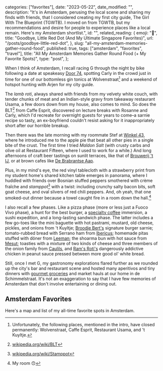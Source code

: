 
  categories: ["favorites"],
  date: "2023-05-22",
  date_modified: "",
  description:
    "It's in Amsterdam, perusing the local scene and sharing my finds with friends, that I considered creating my first city guide, The Girl With The Blueprint (TGWTB). I moved on from TGWTB, but my recommendations and desire for people to experience places like a local remain. Here's my Amsterdam shortlist.",
  id: "",
  related_reading: {
    emoji: "🥮",
    title: "Goodbye, Little Red Dot (And My Ultimate Singapore Favorites)",
    url: "/posts/goodbye-little-red-dot",
  },
  slug: "all-my-amsterdam-memories-gather-round-food",
  published: true,
  tags: ["amsterdam", "favorites", "travel"],
  title: "All My Amsterdam Memories Gather Round Food (+ My Favorite Spots)",
  type: "post",
};


When I think of Amsterdam, I recall racing G through the night by bike following a date at speakeasy [Door 74](/posts/all-my-amsterdam-memories-gather-round-food#door-74), spotting Carly in the crowd just in time for one of our bottomless gin tonics at Wolvenstraat[^1] and a weekend of hotspot hunting with Arjen for my city guide.

The _lamb roti_, always shared with friends from my velvety white couch, with tender chunks of meat and an Indian-style gravy from takeaway restaurant Usama, a few doors down from my house, also comes to mind. So does the BLT[^2] from Caffe Esprit, discovered on lecture breaks with Rosanne and Carly, which I'd recreate for overnight guests for years to come–a sarnie recipe so tasty, an ex-boyfriend couldn't resist asking for it inappropriately short after our horrible breakup.

Then there was the late morning with my roommate Stef at [Winkel 43](/posts/all-my-amsterdam-memories-gather-round-food#winkel-43), where he introduced me to the apple pie that beat all other pies in a single bite of the crust. The first time I tried _Maldon Salt_ (with crusty carbs and olive oil at Restaurant Fifteen, where I used to work for a while.) And long afternoons of craft beer tastings on sunlit terraces, like that of [Brouwerij 't IJ](/posts/all-my-amsterdam-memories-gather-round-food#brouwerij-t-ij), or at brown cafes like [De Brabrantse Aap](/posts/all-my-amsterdam-memories-gather-round-food#de-brabantse-aap).

Plus, in my mind's eye, the red vinyl tablecloth with a strawberry print from my student home's shared kitchen table emerges in panorama, where I huddled with friends over Bosnian stuffed peppers smothered with crème fraîche and _stamppot_[^3] with a twist: including crunchy salty bacon bits, soft goat cheese, and oval slivers of red chili peppers. And, oh yeah, that one smoked-out dinner because a towel caught fire in a room down the hall.[^4]

I also recall a few phases. Like a pizza phase (more or less just a Fuoco Vivo phase), a hunt for the best burger, a [specialty coffee](/posts/all-my-amsterdam-memories-gather-round-food#coffee) immersion, a sushi expedition, and a long-lasting sandwich phase. The latter includes a few go-toes like the mini baguette with hot pastrami, mustard, old cheese, pickles, and onions from 't Kuyltje; [Broodje Bert's](/posts/all-my-amsterdam-memories-gather-round-food#broodje-bert) signature burger sarnie; tomato-rubbed bread with Serrano ham from [Ibericus](/posts/all-my-amsterdam-memories-gather-round-food#ibericus); homemade pitas stuffed with döner from [Leeman](/posts/all-my-amsterdam-memories-gather-round-food#leeman-doner); the shoarma bun with hot sauce from [Mesut](/posts/all-my-amsterdam-memories-gather-round-food#grillroom-shoarma-mesut); toasties with a mixture of two kinds of cheese and three members of the onion family from [Caulils](/posts/all-my-amsterdam-memories-gather-round-food#caulils), and [Ram's Roti's](/posts/all-my-amsterdam-memories-gather-round-food#rams-roti) dangerously addictive chicken in peanut sauce pressed between more good ol' white bread.

Still, once I met G, my gastronomy explorations flared further as we rounded up the city's bar and restaurant scene and hosted many aperitivos and tiny dinners with [gourmet groceries](/posts/all-my-amsterdam-memories-gather-round-food#gourmet-groceries) and market hauls at our home in de Schimmelstraat. It's not an exaggeration to say that I have few memories of Amsterdam that don't involve entertaining or dining out.

## Amsterdam Favorites

Here's a map and list of my all-time favorite spots in Amsterdam.

<SpotsWithMap id="amsterdam" />

[^1]: Unfortunately, the following places, mentioned in the intro, have closed permanently: Wolvenstraat, Caffe Esprit, Restaurant Usama, and 't Kuyltje.
[^2]: [wikipedia.org/wiki/BLT](https://en.wikipedia.org/wiki/BLT)
[^3]: [wikipedia.org/wiki/Stamppot](https://en.wikipedia.org/wiki/Stamppot)
[^4]: My room 🙃
